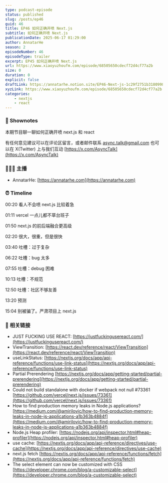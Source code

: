 ```yaml
---
type: podcast-episode
status: published
slug: /posts/ep46
guid: 46
title: EP46 如何正确开喷 Next.js
subtitle: 如何正确开喷 Next.js
publicationDate: 2025-06-17 01:29:00
author: AnnatarHe
season: 2
episodeNumber: 46
episodeType: trailer
excerpt: EP45 如何正确开喷 Next.js
url: https://www.xiaoyuzhoufm.com/episode/68505650cdecf72d4cf77a2b
size: 0
duration: 0
explicit: false
draftLink: https://annatarhe.notion.site/EP46-Next-js-1c29f2751b3180998a88fb40448962e2
xyzLink: https://www.xiaoyuzhoufm.com/episode/68505650cdecf72d4cf77a2b
categories:
    - nextjs
    - react
---
```

### 📕 Shownotes

本期节目聊一聊如何正确开喷 next.js 和 react

有任何意见建议可以在评论区留言，或者邮件联系 [async.talk@gmail.com](mailto:async.talk@gmail.com) 也可以在 X(Twitter) 上与我们互动 [https://x.com/AsyncTalk](https://x.com/AsyncTalk)

### 👨‍👨‍👦 主播

- AnnatarHe: [https://annatarhe.com](https://annatarhe.com)

### ⏰ Timeline

00:20 看人不会喷 next.js 比较着急

01:11 vercel 一点儿都不草台班子

01:50 next.js 的前后端融合更高级

02:20 很大，很重，但是很快

03:40 吐槽：过于复杂

06:22 吐槽：bug 太多

07:55 吐槽：debug 困难

10:13 吐槽：不规范

12:50 吐槽：社区不够友善

13:20 预测

15:04 别被骗了。严肃项目上 next.js

### 🔗 相关链接

- JUST FUCKING USE REACT: [https://justfuckingusereact.com/](https://justfuckingusereact.com/)
- ViewTransition: [https://react.dev/reference/react/ViewTransition](https://react.dev/reference/react/ViewTransition)
- useLinkStatus: [https://nextjs.org/docs/app/api-reference/functions/use-link-status](https://nextjs.org/docs/app/api-reference/functions/use-link-status)
- Partial Prerendering [https://nextjs.org/docs/app/getting-started/partial-prerendering](https://nextjs.org/docs/app/getting-started/partial-prerendering)
- Could not build standalone with docker if webpack not null #73361 [https://github.com/vercel/next.js/issues/73361](https://github.com/vercel/next.js/issues/73361)
- How to find production memory leaks in Node.js applications? [https://medium.com/@amirilovic/how-to-find-production-memory-leaks-in-node-js-applications-a1b363b4884f](https://medium.com/@amirilovic/how-to-find-production-memory-leaks-in-node-js-applications-a1b363b4884f)
- Node.js Heap profiler: [https://nodejs.org/api/inspector.html#heap-profiler](https://nodejs.org/api/inspector.html#heap-profiler)
- use cache: [https://nextjs.org/docs/app/api-reference/directives/use-cache](https://nextjs.org/docs/app/api-reference/directives/use-cache)
- next.js fetch [https://nextjs.org/docs/app/api-reference/functions/fetch](https://nextjs.org/docs/app/api-reference/functions/fetch)
- The select element can now be customized with CSS [https://developer.chrome.com/blog/a-customizable-select](https://developer.chrome.com/blog/a-customizable-select)